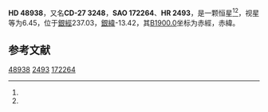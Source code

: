 {{Starbox begin
| name = HD 48938
}}
{{Starbox observe
| epoch = [[J2000.0|J2000.0]]
| constell = {{星座名待查}}<ref name=SIMBAD>{{cite web
 | url=http://simbad.u-strasbg.fr/simbad/sim-id?Ident=HR+2493
 | title=Pulsating variable Star
 | publisher=Centre de Données astronomiques de Strasbourg
 | work=SIMBAD
 | accessdate=2012-07-13
 | archive-date=2020-09-03
 | archive-url=https://web.archive.org/web/20200903173454/http://simbad.u-strasbg.fr/simbad/sim-id?Ident=HR+2493
 }}</ref><ref name=DATA>{{cite web
 | url=http://vizier.u-strasbg.fr/viz-bin/VizieR-5?-out.add=.&-source=5050&-corr=PK=HR&-out.max=9999&HR=2493
 | title=VizieR Detailed Page
 | accessdate=2012-07-13
 | archive-date=2020-09-03
 | archive-url=https://web.archive.org/web/20200903173501/http://vizier.u-strasbg.fr/viz-bin/VizieR-5?-out.add=.&-source=5050&-corr=PK%3DHR&-out.max=9999&HR=2493
 | dead-url=no
 }}</ref>
| 星官 = 
| ra = {{RA|6|44|51.9}}<ref name=SIMBAD /><ref name=DATA />
| dec = {{DEC|-27|20|29}}<ref name=SIMBAD /><ref name=DATA />
| appmag_v = 6.45<ref name=SIMBAD /><ref name=DATA />
}}
{{Starbox character
| class = G2V<ref name=SIMBAD /><ref name=DATA />
| b-v = 0.54<ref name=SIMBAD /><ref name=DATA />
| u-b = -0.02<ref name=SIMBAD /><ref name=DATA />
| r-i = <ref name=SIMBAD /><ref name=DATA />
| variable = 
}}
{{Starbox astrometry
| radial_v = -0.02
| prop_mo_ra = -12
| parallax = 0.062
| p_error = 
}}
{{Starbox catalog
| names =CD-27 3248，[[SAO星表|SAO]] 172264，[[HD星表|HD]] 48938，[[HR星表|HR]] 2493}}
{{Starbox reference |Simbad=HR+2493}}
{{Starbox end}}

'''HD 48938'''，又名'''CD-27 3248'''，'''SAO 172264'''、'''HR 2493'''，是一颗恒星<ref name=SIMBAD /><ref name=DATA />，视星等为6.45，位于[[銀道座標系|銀經]]237.03，[[銀道座標系|銀緯]]-13.42，其[[B1900.0|B1900.0]]坐标为赤經{{RA|6|40|52.4}}，赤緯{{DEC|-27|-13.42|47}}。

== 参考文献 ==
{{reflist}}

{{star-stub}}

[[Category:HD和HDE天體|48938]]
[[Category:HR天體|2493]]
[[Category:SAO天體|172264]]